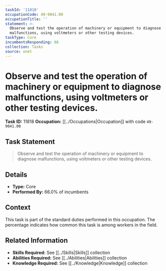 ```yaml
---
taskId: '11818'
occupationCode: 49-9041.00
occupationTitle: ''
statement: >-
  Observe and test the operation of machinery or equipment to diagnose
  malfunctions, using voltmeters or other testing devices.
taskType: Core
incumbentsResponding: 66
collection: Tasks
source: onet
---
```

# Observe and test the operation of machinery or equipment to diagnose malfunctions, using voltmeters or other testing devices.

**Task ID:** 11818
**Occupation:** [[../Occupations|Occupation]] with code `49-9041.00`

## Task Statement

> Observe and test the operation of machinery or equipment to diagnose malfunctions, using voltmeters or other testing devices.

## Details

- **Type:** Core
- **Performed By:** 66.0% of incumbents

## Context

This task is part of the standard duties performed in this occupation. The percentage indicates how common this task is among workers in the field.

## Related Information

- **Skills Required:** See [[../Skills|Skills]] collection
- **Abilities Required:** See [[../Abilities|Abilities]] collection
- **Knowledge Required:** See [[../Knowledge|Knowledge]] collection
